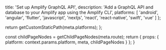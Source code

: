 
  title: 'Set up Amplify GraphQL API',
  description:
    'Add a GraphQL API and database to your Amplify app using the Amplify CLI',
  platforms: [
    'android',
    'angular',
    'flutter',
    'javascript',
    'nextjs',
    'react',
    'react-native',
    'swift',
    'vue'
  ]
};

  return getCustomStaticPath(meta.platforms);
};

  const childPageNodes = getChildPageNodes(meta.route);
  return {
    props: {
      platform: context.params.platform,
      meta,
      childPageNodes
    }
  };
}

<Overview childPageNodes={props.childPageNodes} />
